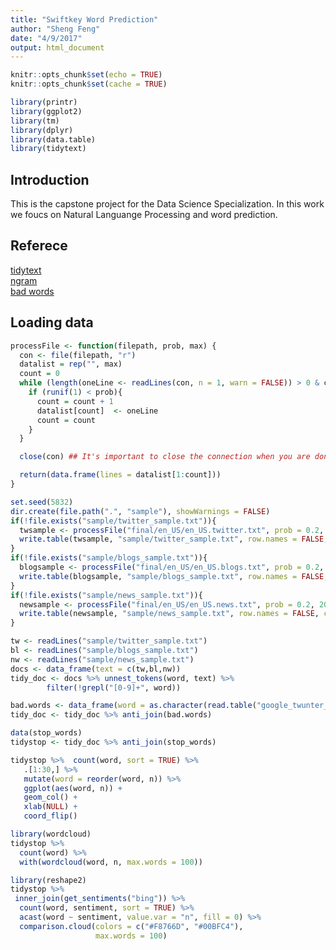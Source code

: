 ```yaml
---
title: "Swiftkey Word Prediction"
author: "Sheng Feng"
date: "4/9/2017"
output: html_document
---
```


```r
knitr::opts_chunk$set(echo = TRUE)
knitr::opts_chunk$set(cache = TRUE)

library(printr)
library(ggplot2)
library(tm)
library(dplyr)
library(data.table)
library(tidytext)
```

## Introduction

This is the capstone project for the Data Science Specialization. In this work we foucs on Natural Languange Processing and word prediction. 

## Referece 
[tidytext](http://tidytextmining.com/)  
[ngram](https://en.wikipedia.org/wiki/N-gram)  
[bad words](https://gist.github.com/jamiew/1112488)

## Loading data
```r
processFile <- function(filepath, prob, max) {
  con <- file(filepath, "r") 
  datalist = rep("", max)
  count = 0
  while (length(oneLine <- readLines(con, n = 1, warn = FALSE)) > 0 & count < max) {
    if (runif(1) < prob){
      count = count + 1
      datalist[count]  <- oneLine
      count = count
    }
  } 

  close(con) ## It's important to close the connection when you are done

  return(data.frame(lines = datalist[1:count]))
}

set.seed(5832)
dir.create(file.path(".", "sample"), showWarnings = FALSE)
if(!file.exists("sample/twitter_sample.txt")){
  twsample <- processFile("final/en_US/en_US.twitter.txt", prob = 0.2, 200000)
  write.table(twsample, "sample/twitter_sample.txt", row.names = FALSE, col.names = FALSE, quote = FALSE)
}
if(!file.exists("sample/blogs_sample.txt")){
  blogsample <- processFile("final/en_US/en_US.blogs.txt", prob = 0.2, 200000)
  write.table(blogsample, "sample/blogs_sample.txt", row.names = FALSE, col.names = FALSE, quote = FALSE)
}
if(!file.exists("sample/news_sample.txt")){
  newsample <- processFile("final/en_US/en_US.news.txt", prob = 0.2, 200000)
  write.table(newsample, "sample/news_sample.txt", row.names = FALSE, col.names = FALSE, quote = FALSE)
}
```


```r
tw <- readLines("sample/twitter_sample.txt")
bl <- readLines("sample/blogs_sample.txt")
nw <- readLines("sample/news_sample.txt")
docs <- data_frame(text = c(tw,bl,nw))
tidy_doc <- docs %>% unnest_tokens(word, text) %>%
        filter(!grepl("[0-9]+", word))
```
```r
bad.words <- data_frame(word = as.character(read.table("google_twunter_lol", skip = 1, sep = ":", nrow = 451)$V1))
tidy_doc <- tidy_doc %>% anti_join(bad.words)
```
```r
data(stop_words)
tidystop <- tidy_doc %>% anti_join(stop_words)
```

```r
tidystop %>%  count(word, sort = TRUE) %>%
   .[1:30,] %>%
   mutate(word = reorder(word, n)) %>%
   ggplot(aes(word, n)) +
   geom_col() +
   xlab(NULL) +
   coord_flip()
```

```r
library(wordcloud)
tidystop %>%
  count(word) %>%
  with(wordcloud(word, n, max.words = 100))
```
```r
library(reshape2)
tidystop %>%
 inner_join(get_sentiments("bing")) %>%
  count(word, sentiment, sort = TRUE) %>%
  acast(word ~ sentiment, value.var = "n", fill = 0) %>%
  comparison.cloud(colors = c("#F8766D", "#00BFC4"),
                   max.words = 100)
```





